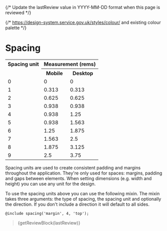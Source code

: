 
{/* Update the lastReview value in YYYY-MM-DD format when this page is reviewed */}

{/* https://design-system.service.gov.uk/styles/colour/ and existing colour palette */}

<Meta title="Design/Spacing" />

# Spacing

<table>
  <tr>
    <th>Spacing unit</th>
    <th colspan="2">Measurement (rems)</th>
  </tr>
  <tr>
    <td></td>
    <th>Mobile</th>
    <th>Desktop</th>
  </tr>
  <tr>
    <td>0</td>
    <td>0</td>
    <td>0</td>
  </tr>
  <tr>
    <td>1</td>
    <td>0.313</td>
    <td>0.313</td>
  </tr>
  <tr>
    <td>2</td>
    <td>0.625</td>
    <td>0.625</td>
  </tr>
  <tr>
    <td>3</td>
    <td>0.938</td>
    <td>0.938</td>
  </tr>
  <tr>
    <td>4</td>
    <td>0.938</td>
    <td>1.25</td>
  </tr>
  <tr>
    <td>5</td>
    <td>0.938</td>
    <td>1.563</td>
  </tr>
  <tr>
    <td>6</td>
    <td>1.25</td>
    <td>1.875</td>
  </tr>
  <tr>
    <td>7</td>
    <td>1.563</td>
    <td>2.5</td>
  </tr>
  <tr>
    <td>8</td>
    <td>1.875</td>
    <td>3.125</td>
  </tr>
  <tr>
    <td>9</td>
    <td>2.5</td>
    <td>3.75</td>
  </tr>
</table>

Spacing units are used to create consistent padding and margins throughout the application. They're only used for
spaces: margins, padding and gaps between elements. When setting dimensions (e.g. width and height) you can use any
unit for the design.

To use the spacing units above you can use the following mixin. The mixin takes three arguments: the type of spacing,
the spacing unit and optionally the direction. If you don't include a direction it will default to all sides.

```
@include spacing('margin', 4, 'top');
```


> {getReviewBlock(lastReview)}